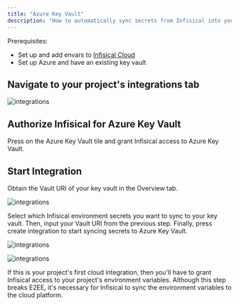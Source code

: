 ```yaml
---
title: "Azure Key Vault"
description: "How to automatically sync secrets from Infisical into your Azure Key Vault."
---
```


Prerequisites:

- Set up and add envars to [Infisical Cloud](https://app.infisical.com)
- Set up Azure and have an existing key vault

## Navigate to your project's integrations tab

![integrations](../../images/integrations.png)

## Authorize Infisical for Azure Key Vault

Press on the Azure Key Vault tile and grant Infisical access to Azure Key Vault.

## Start Integration

Obtain the Vault URI of your key vault in the Overview tab.

![integrations](../../images/integrations-azure-key-vault-vault-uri.png)

Select which Infisical environment secrets you want to sync to your key vault. Then, input your Vault URI from the previous step. Finally, press create integration to start syncing secrets to Azure Key Vault.

![integrations](../../images/integrations-azure-key-vault-create.png)

![integrations](../../images/integrations-azure-key-vault.png)

<Info>
  If this is your project's first cloud integration, then you'll have to grant
  Infisical access to your project's environment variables. Although this step
  breaks E2EE, it's necessary for Infisical to sync the environment variables to
  the cloud platform.
</Info>
